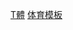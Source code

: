 {{Catnav|頁面分類|...|文化|体育|体育模板}}

{{template category
| description = 本分類收錄與[[體育|體育]]相關的[[Wikipedia:信息框模板|信息框模板]]（infobox）。
}}

[[Category:社會和社會科學信息框模板|T體]]
[[Category:体育模板|]]